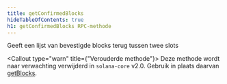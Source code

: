 ```yaml
---
title: getConfirmedBlocks
hideTableOfContents: true
h1: getConfirmedBlocks RPC-methode
---
```


Geeft een lijst van bevestigde blocks terug tussen twee slots

<Callout type="warn" title={"Verouderde methode"}>
  Deze methode wordt naar verwachting verwijderd in `solana-core` v2.0. Gebruik
  in plaats daarvan [getBlocks](/docs/rpc/http/getblocks).
</Callout>
